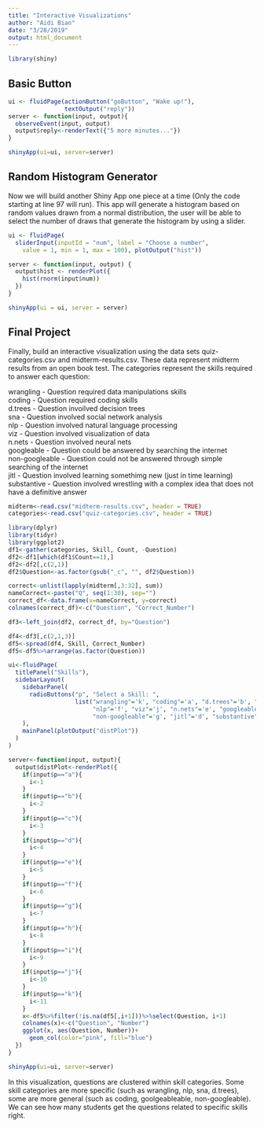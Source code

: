 ```yaml
---
title: "Interactive Visualizations"
author: "Aidi Bian"
date: "3/28/2019"
output: html_document
---
```


```r
library(shiny)
```

## Basic Button

```r
ui <- fluidPage(actionButton("goButton", "Wake up!"),
                textOutput("reply"))
server <- function(input, output){
  observeEvent(input, output)
  output$reply<-renderText({"5 more minutes..."})
}

shinyApp(ui=ui, server=server)
```


## Random Histogram Generator

Now we will build another Shiny App one piece at a time (Only the code starting at line 97 will run). This app will generate a histogram based on random values drawn from a normal distribution, the user will be able to select the number of draws that generate the histogram by using a slider.

```r
ui <- fluidPage(
  sliderInput(inputId = "num", label = "Choose a number", 
    value = 1, min = 1, max = 100), plotOutput("hist"))

server <- function(input, output) {
  output$hist <- renderPlot({
    hist(rnorm(input$num))
  })
}

shinyApp(ui = ui, server = server)
```

## Final Project

Finally, build an interactive visualization using the data sets quiz-categories.csv and midterm-results.csv. These data represent midterm results from an open book test. The categories represent the skills required to answer each question:

wrangling - Question required data manipulations skills  
coding - Question required coding skills  
d.trees - Question invoilved decision trees  
sna - Question involved social network analysis  
nlp - Question involved natural language processing  
viz - Question involved visualization of data  
n.nets - Question involved neural nets  
googleable - Question could be answered by searching the internet  
non-googleable - Question could not be answered through simple searching of the internet  
jitl - Question involved learning somethimg new (just in time learning)  
substantive - Question involved wrestling with a complex idea that does not have a definitive answer


```r
midterm<-read.csv("midterm-results.csv", header = TRUE)
categories<-read.csv("quiz-categories.csv", header = TRUE)
```

```r
library(dplyr)
library(tidyr)
library(ggplot2)
df1<-gather(categories, Skill, Count, -Question)
df2<-df1[which(df1$Count==1),]
df2<-df2[,c(2,1)]
df2$Question<-as.factor(gsub("_c", "", df2$Question))

correct<-unlist(lapply(midterm[,3:32], sum))
nameCorrect<-paste("Q", seq(1:30), sep="")
correct_df<-data.frame(x=nameCorrect, y=correct)
colnames(correct_df)<-c("Question", "Correct_Number")

df3<-left_join(df2, correct_df, by="Question")

df4<-df3[,c(2,1,3)]
df5<-spread(df4, Skill, Correct_Number)
df5<-df5%>%arrange(as.factor(Question))

```


```r
ui<-fluidPage(
  titlePanel("Skills"),
  sidebarLayout(
    sidebarPanel(
      radioButtons("p", "Select a Skill: ",
                   list("wrangling"='k', "coding"='a', "d.trees"='b', "sna"='h',
                        "nlp"='f', "viz"='j', "n.nets"='e', "googleable"='c',
                        "non-googleable"='g', "jitl"='d', "substantive"='i'))
    ),
    mainPanel(plotOutput("distPlot"))
  )
)

server<-function(input, output){
  output$distPlot<-renderPlot({
    if(input$p=="a"){
      i<-1
    }
    if(input$p=="b"){
      i<-2
    }
    if(input$p=="c"){
      i<-3
    }
    if(input$p=="d"){
      i<-4
    }
    if(input$p=="e"){
      i<-5
    }
    if(input$p=="f"){
      i<-6
    }
    if(input$p=="g"){
      i<-7
    }
    if(input$p=="h"){
      i<-8
    }
    if(input$p=="i"){
      i<-9
    }
    if(input$p=="j"){
      i<-10
    }
    if(input$p=="k"){
      i<-11
    }
    x<-df5%>%filter(!is.na(df5[,i+1]))%>%select(Question, i+1)
    colnames(x)<-c("Question", "Number")
    ggplot(x, aes(Question, Number))+
      geom_col(color="pink", fill="blue")
  })
}

shinyApp(ui=ui, server=server)
```

In this visualization, questions are clustered within skill categories. Some skill categories are more specific (such as wrangling, nlp, sna, d.trees), some are more general (such as coding, goolgeableable, non-googleable). We can see how many students get the questions related to specific skills right.


